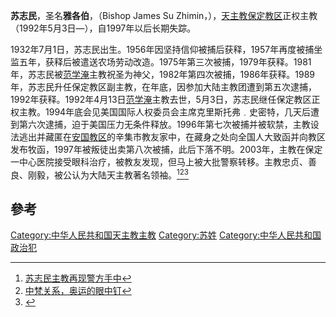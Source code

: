 '''苏志民'''，圣名'''雅各伯'''，（Bishop James Su Zhimin，{{bd|1932年|7月1日||}}），[[天主教保定教区|天主教保定教区]]正权主教（1992年5月3日—），自1997年以后长期失踪。

1932年7月1日，苏志民出生。1956年因坚持信仰被捕后获释，1957年再度被捕坐监五年，获释后被遣送农场劳动改造。1975年第三次被捕，1979年获释。1981年，苏志民被[[范学淹|范学淹]]主教祝圣为神父，1982年第四次被捕，1986年获释。1989年，苏志民升任保定教区副主教，在年底，因参加大陆主教团遭到第五次逮捕，1992年获释。1992年4月13日[[范学淹|范学淹]]主教去世，5月3日，苏志民继任保定教区正权主教。1994年底会见美国国际人权委员会主席克里斯托弗﹒史密特，几天后遭到第六次逮捕，迫于美国压力无条件释放。1996年第七次被捕并被软禁，主教设法逃出并藏匿在[[安国教区|安国教区]]的辛集市教友家中，在藏身之处向全国人大致函并向教区发布牧函，1997年被叛徒出卖第八次被捕，此后下落不明。2003年，主教在保定一中心医院接受眼科治疗，被教友发现，但马上被大批警察转移。主教忠贞、善良、刚毅，被公认为大陆天主教著名领袖。<ref>[http://www.asianews.it/index.php?l=zh&art=88 苏志民主教再现警方手中]</ref><ref>[http://www.asianews.it/index.php?l=zh&art=11596 中梵关系，奥运的眼中钉]</ref><ref>{{Cite web |url=http://chinese.usembassy-china.org.cn/2007hr_cn.html |title=2007年度人权报告中国部分 |access-date=2010-06-25 |archive-date=2010-05-23 |archive-url=https://web.archive.org/web/20100523080817/http://chinese.usembassy-china.org.cn/2007hr_cn.html |dead-url=no }}</ref>

== 參考 ==
{{reflist}}

[[Category:中华人民共和国天主教主教|Category:中华人民共和国天主教主教]]
[[Category:苏姓|Category:苏姓]]
[[Category:中华人民共和国政治犯|Category:中华人民共和国政治犯]]